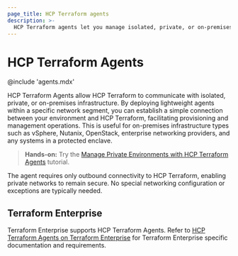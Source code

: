 ```yaml
---
page_title: HCP Terraform agents
description: >-
  HCP Terraform agents let you manage isolated, private, or on-premises infrastructure while keeping your network secure.
---
```


# HCP Terraform Agents

@include 'agents.mdx'

HCP Terraform Agents allow HCP Terraform to communicate with isolated, private, or on-premises infrastructure. By deploying lightweight agents within a specific network segment, you can establish a simple connection between your environment and HCP Terraform, facilitating provisioning and management operations. This is useful for on-premises infrastructure types such as vSphere, Nutanix, OpenStack, enterprise networking providers, and any systems in a protected enclave.

> **Hands-on:** Try the [Manage Private Environments with HCP Terraform Agents](/terraform/tutorials/cloud/cloud-agents) tutorial.

The agent requires only outbound connectivity to HCP Terraform, enabling private networks to remain secure. No special networking configuration or exceptions are typically needed.

## Terraform Enterprise

Terraform Enterprise supports HCP Terraform Agents. Refer to
[HCP Terraform Agents on Terraform Enterprise](/terraform/enterprise/application-administration/agents-on-tfe) for Terraform Enterprise specific documentation and requirements.
